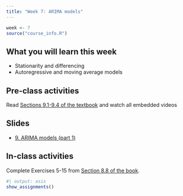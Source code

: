 ```yaml
---
title: "Week 7: ARIMA models"
---
```


```r
week <- 7
source("course_info.R")
```

## What you will learn this week

* Stationarity and differencing
* Autoregressive and moving average models

## Pre-class activities

Read [Sections 9.1-9.4 of the textbook](https://otexts.com/fpp3/arima.html) and watch all embedded videos

## Slides

* [9. ARIMA models (part 1)](slides/9-arima_a.pdf)

## In-class activities

Complete Exercises 5-15 from [Section 8.8 of the book](https://otexts.com/fpp3/expsmooth-exercises.html).

```r
#| output: asis
show_assignments()
```
